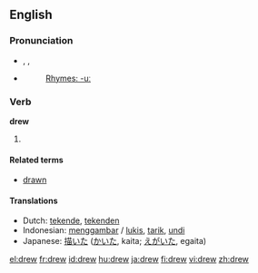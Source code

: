 {{see|Drew}}
{{wikipedia|dab=drew}}
==English==

{{rank|fellow|hardly|wind|594|drew|strength|opinion|according}}

===Pronunciation===
*{{AHD|dro͞o}}, {{IPA|/druː/}}, {{SAMPA|/dru:/}}
*{{audio|en-us-drew.ogg|Audio (US)}}
*:[[Rhymes:English:-uː|Rhymes: -uː]]

===Verb===
'''drew'''

# {{irregular simple past of|''[[draw]]''}}

====Related terms====
*[[drawn]]

====Translations====
*Dutch: [[tekende]], [[tekenden]]
*Indonesian: [[gambar|menggambar]] / [[lukis]], [[tarik]], [[undi]]
*Japanese: [[描いた]] ([[かいた]], kaita; [[えがいた]], egaita)

[[el:drew]]
[[fr:drew]]
[[id:drew]]
[[hu:drew]]
[[ja:drew]]
[[fi:drew]]
[[vi:drew]]
[[zh:drew]]